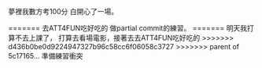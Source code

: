 夢裡我數方考100分
白開心了一場。


=======
去ATT4FUN吃好吃的
做partial commit的練習。
=======
明天我打算不去上課了，
打算去看場電影，接著去去ATT4FUN吃好吃的
>>>>>>> d436b0be0d9224947327b96c58cc6f06058c3727
>>>>>>> parent of 5c17165... 準備練習衝突
